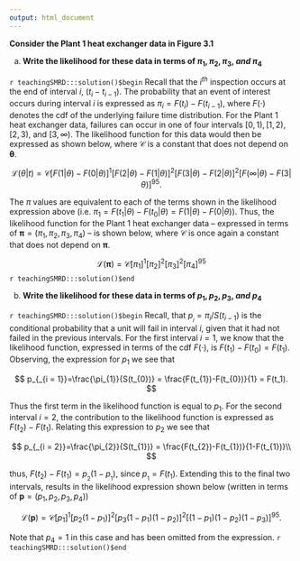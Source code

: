 ```yaml
---
output: html_document
---
```


__Consider the Plant 1 heat exchanger data in Figure 3.1__

a. __Write the likelihood for these data in terms of $\pi_{1},\pi_{2},\pi_{3},$ _and_ $\pi_{4}$__

`r teachingSMRD:::solution()$begin`
Recall that the $i^{th}$ inspection occurs at the end of interval $i$, $(t_{i}-t_{i-1})$.  The probability that an event of interest occurs during interval $i$ is expressed as $\pi_{i} = F(t_{i})-F(t_{i-1})$, where $F(\cdot)$ denotes the cdf of the underlying failure time distribution.  For the Plant 1 heat exchanger data, failures can occur in one of four intervals $[0,1),[1,2),[2,3),$ and $[3,\infty)$. The likelihood function for this data would then be expressed as shown below, where $\mathcal{C}$ is a constant that does not depend on $\mathbf{\theta}$.

$$
\mathcal{L}(\theta|t)=\mathcal{C}[F(1|\theta)-F(0|\theta)]^1[F(2|\theta)-F(1|\theta)]^2[F(3|\theta)-F(2|\theta)]^2[F(\infty|\theta)-F(3|\theta)]^{95}.
$$

The $\pi$ values are equivalent to each of the terms shown in the likelihood expression above (i.e. $\pi_{1} = F(t_{1}|\theta)-F(t_{0}|\theta)=F(1|\theta)-F(0|\theta)$).  Thus, the likelihood function for the Plant 1 heat exchanger data -- expressed in terms of $\boldsymbol{\pi}=(\pi_{1},\pi_{2},\pi_{3},\pi_{4})$ -- is shown below, where $\mathcal{C}$ is once again a constant that does not depend on $\mathbf{\pi}$.

$$
\mathcal{L}(\boldsymbol{\pi})=\mathcal{C}[\pi_{1}]^1[\pi_{2}]^2[\pi_{3}]^2[\pi_{4}]^{95}
$$
`r teachingSMRD:::solution()$end`

b. __Write the likelihood for these data in terms of $p_{1},p_{2},p_{3},$ _and_ $p_{4}$__

`r teachingSMRD:::solution()$begin`
Recall, that $p_{_{i}}=\pi_{i}/S(t_{i-1})$ is the conditional probability that a unit will fail in interval $i$, given that it had not failed in the previous intervals.  For the first interval $i = 1$, we know that the likelihood function, expressed in terms of the cdf $F(\cdot)$, is $F(t_{1})-F(t_{0}) = F(t_{1})$.  Observing, the expression for $p_{1}$ we see that 

$$
p_{_{i = 1}}=\frac{\pi_{1}}{S(t_{0})} = \frac{F(t_{1})-F(t_{0})}{1} = F(t_1).
$$

Thus the first term in the likelihood function is equal to $p_{1}$.  For the second interval $i=2$, the contribution to the likelihood function is expressed as $F(t_{2})-F(t_{1})$.  Relating this expression to $p_{2}$ we see that 

$$
p_{_{i = 2}}=\frac{\pi_{2}}{S(t_{1})} = \frac{F(t_{2})-F(t_{1})}{1-F(t_{1})}\\ 
$$

thus, $F(t_{2})-F(t_{1}) = p_{_{2}}(1-p_{_{1}})$, since $p_{_{1}} = F(t_{1})$.  Extending this to the final two intervals, results in the likelihood expression shown below (written in terms of $\mathbf{p}=(p_{1},p_{2},p_{3},p_{4})$)

$$
\mathcal{L}(\mathbf{p})=\mathcal{C}[p_{1}]^1[p_{2}(1-p_{1})]^2[p_{3}(1-p_{1})(1-p_{2})]^2[(1-p_{1})(1-p_{2})(1-p_{3})]^{95}.
$$

Note that $p_{4}=1$ in this case and has been omitted from the expression.
`r teachingSMRD:::solution()$end`
